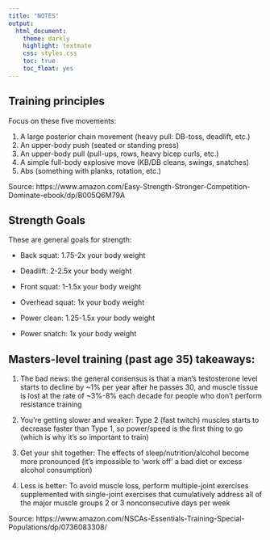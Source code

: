 ```yaml
---
title: "NOTES"
output:
  html_document:
    theme: darkly
    highlight: textmate
    css: styles.css
    toc: true
    toc_float: yes
---
```


## Training principles

Focus on these five movements:

  1. A large posterior chain movement (heavy pull: DB-toss, deadlift, etc.)
  2. An upper-body push (seated or standing press)
  3. An upper-body pull (pull-ups, rows, heavy bicep curls, etc.)
  4. A simple full-body explosive move (KB/DB cleans, swings, snatches)
  5. Abs (something with planks, rotation, etc.)

Source: https://www.amazon.com/Easy-Strength-Stronger-Competition-Dominate-ebook/dp/B005Q6M79A

## Strength Goals 

These are general goals for strength:

- Back squat: 1.75-2x your body weight 

- Deadlift: 2-2.5x your body weight

- Front squat: 1-1.5x your body weight 

- Overhead squat: 1x your body weight  

- Power clean: 1.25-1.5x your body weight 

- Power snatch: 1x your body weight 


## Masters-level training (past age 35) takeaways:

  1. The bad news: the general consensus is that a man’s testosterone level starts to decline by ~1% per year after he passes 30, and muscle tissue is lost at the rate of ~3%-8% each decade for people who don't perform resistance training
  
  2. You're getting slower and weaker: Type 2 (fast twitch) muscles starts to decrease faster than Type 1, so power/speed is the first thing to go (which is why it's so important to train)
  
  3. Get your shit together: The effects of sleep/nutrition/alcohol become more pronounced (it's impossible to 'work off' a bad diet or excess alcohol consumption)
  
  4. Less is better: To avoid muscle loss, perform multiple-joint exercises supplemented with single-joint exercises that cumulatively address all of the major muscle groups 2 or 3 nonconsecutive days per week

Source: https://www.amazon.com/NSCAs-Essentials-Training-Special-Populations/dp/0736083308/
